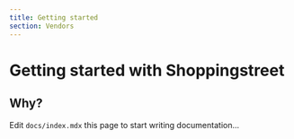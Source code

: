 ```yaml
---
title: Getting started
section: Vendors
---
```


# Getting started with Shoppingstreet

## Why?

Edit `docs/index.mdx` this page to start writing documentation...
